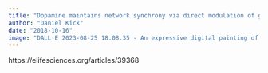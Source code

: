 ```yaml
---
title: "Dopamine maintains network synchrony via direct modulation of gap junctions in the crustacean cardiac ganglion"
author: "Daniel Kick"
date: "2018-10-16"
image: "DALL·E 2023-08-25 18.08.35 - An expressive digital painting of Cancer borealis, the jonah crab, and neuron.png"
---
```


https://elifesciences.org/articles/39368

